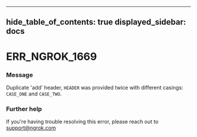 

---
hide_table_of_contents: true
displayed_sidebar: docs
---


# ERR_NGROK_1669

### Message
Duplicate 'add' header, `HEADER` was provided twice with different casings: `CASE_ONE` and `CASE_TWO`.

<ErrorDetails />



### Further help
If you're having trouble resolving this error, please reach out to [support@ngrok.com](mailto:support@ngrok.com?subject=Help%20with%20ERR_NGROK_1669)

